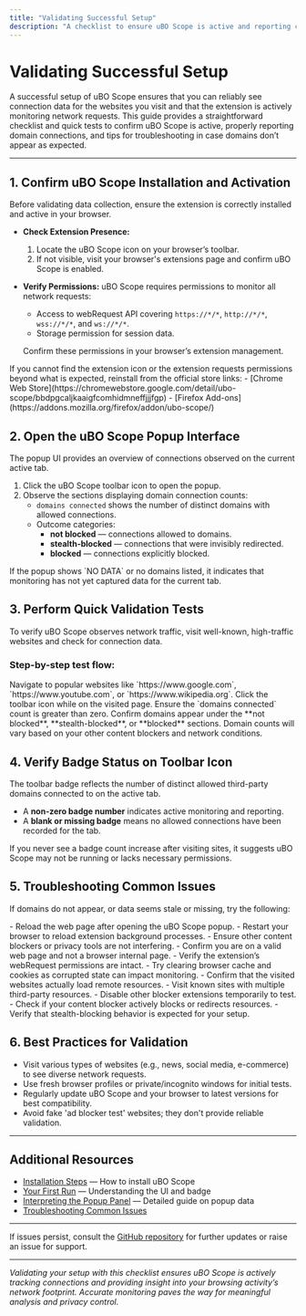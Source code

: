 ```yaml
---
title: "Validating Successful Setup"
description: "A checklist to ensure uBO Scope is active and reporting connections. Includes quick tests (such as visiting high-traffic sites), badge status checks, and troubleshooting tips if domains don’t appear as expected."
---
```


# Validating Successful Setup

A successful setup of uBO Scope ensures that you can reliably see connection data for the websites you visit and that the extension is actively monitoring network requests. This guide provides a straightforward checklist and quick tests to confirm uBO Scope is active, properly reporting domain connections, and tips for troubleshooting in case domains don’t appear as expected.

---

## 1. Confirm uBO Scope Installation and Activation

Before validating data collection, ensure the extension is correctly installed and active in your browser.

- **Check Extension Presence:**
  1. Locate the uBO Scope icon on your browser’s toolbar.
  2. If not visible, visit your browser's extensions page and confirm uBO Scope is enabled.

- **Verify Permissions:**
  uBO Scope requires permissions to monitor all network requests:
  - Access to webRequest API covering `https://*/*`, `http://*/*`, `wss://*/*`, and `ws://*/*`.
  - Storage permission for session data.
  
  Confirm these permissions in your browser’s extension management.

<Check>
If you cannot find the extension icon or the extension requests permissions beyond what is expected, reinstall from the official store links:
- [Chrome Web Store](https://chromewebstore.google.com/detail/ubo-scope/bbdpgcaljkaaigfcomhidmneffjjjfgp)
- [Firefox Add-ons](https://addons.mozilla.org/firefox/addon/ubo-scope/)
</Check>

## 2. Open the uBO Scope Popup Interface

The popup UI provides an overview of connections observed on the current active tab.

1. Click the uBO Scope toolbar icon to open the popup.
2. Observe the sections displaying domain connection counts:
   - `domains connected` shows the number of distinct domains with allowed connections.
   - Outcome categories:
     - **not blocked** — connections allowed to domains.
     - **stealth-blocked** — connections that were invisibly redirected.
     - **blocked** — connections explicitly blocked.

<Info>
If the popup shows `NO DATA` or no domains listed, it indicates that monitoring has not yet captured data for the current tab.
</Info>

## 3. Perform Quick Validation Tests

To verify uBO Scope observes network traffic, visit well-known, high-traffic websites and check for connection data.

### Step-by-step test flow:

<Steps>
<Step title="Visit High-Traffic Sites">
Navigate to popular websites like `https://www.google.com`, `https://www.youtube.com`, or `https://www.wikipedia.org`.
</Step>
<Step title="Open uBO Scope Popup">
Click the toolbar icon while on the visited page.
</Step>
<Step title="Check Domains Connected">
Ensure the `domains connected` count is greater than zero.
</Step>
<Step title="Review Domain Lists">
Confirm domains appear under the **not blocked**, **stealth-blocked**, or **blocked** sections.
</Step>
</Steps>

<Note>
Domain counts will vary based on your other content blockers and network conditions.
</Note>

## 4. Verify Badge Status on Toolbar Icon

The toolbar badge reflects the number of distinct allowed third-party domains connected to on the active tab.

- A **non-zero badge number** indicates active monitoring and reporting.
- A **blank or missing badge** means no allowed connections have been recorded for the tab.

<Check>
If you never see a badge count increase after visiting sites, it suggests uBO Scope may not be running or lacks necessary permissions.
</Check>

## 5. Troubleshooting Common Issues

If domains do not appear, or data seems stale or missing, try the following:

<AccordionGroup title="Troubleshooting Guidance">
<Accordion title="Extension Not Recording Data">
- Reload the web page after opening the uBO Scope popup.
- Restart your browser to reload extension background processes.
- Ensure other content blockers or privacy tools are not interfering.
</Accordion>
<Accordion title="uBO Scope Icon Badge Shows No Count">
- Confirm you are on a valid web page and not a browser internal page.
- Verify the extension’s webRequest permissions are intact.
- Try clearing browser cache and cookies as corrupted state can impact monitoring.
</Accordion>
<Accordion title="No Domains Under Allowed Section">
- Confirm that the visited websites actually load remote resources.
- Visit known sites with multiple third-party resources.
- Disable other blocker extensions temporarily to test.
</Accordion>
<Accordion title="Stealth-Blocked or Blocked Domains Missing">
- Check if your content blocker actively blocks or redirects resources.
- Verify that stealth-blocking behavior is expected for your setup.
</Accordion>
</AccordionGroup>

## 6. Best Practices for Validation

- Visit various types of websites (e.g., news, social media, e-commerce) to see diverse network requests.
- Use fresh browser profiles or private/incognito windows for initial tests.
- Regularly update uBO Scope and your browser to latest versions for best compatibility.
- Avoid fake 'ad blocker test' websites; they don't provide reliable validation.

---

## Additional Resources

- [Installation Steps](https://github.com/gorhill/uBO-Scope/blob/main/getting-started/installation-and-requirements/installation-steps.md) — How to install uBO Scope
- [Your First Run](https://github.com/gorhill/uBO-Scope/blob/main/getting-started/setup-and-first-run/first-usage.md) — Understanding the UI and badge
- [Interpreting the Popup Panel](https://github.com/gorhill/uBO-Scope/blob/main/guides/analyzing-connections/interpreting-popup-stats.md) — Detailed guide on popup data
- [Troubleshooting Common Issues](https://github.com/gorhill/uBO-Scope/blob/main/getting-started/troubleshooting/troubleshooting-common-issues.md)

---

If issues persist, consult the [GitHub repository](https://github.com/gorhill/uBO-Scope) for further updates or raise an issue for support.

---

*Validating your setup with this checklist ensures uBO Scope is actively tracking connections and providing insight into your browsing activity’s network footprint. Accurate monitoring paves the way for meaningful analysis and privacy control.*
